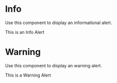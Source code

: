 
<Meta title="Components/Molecules/Alert" component={Info} />

# Info

Use this component to display an informational alert.

<Canvas>
  <Story name="Info">
    <Info>This is an Info Alert</Info>
  </Story>
</Canvas>

# Warning

Use this component to display an warning alert.

<Canvas>
  <Story name="Warning">
    <Warning>This is a Warning Alert</Warning>
  </Story>
</Canvas>
